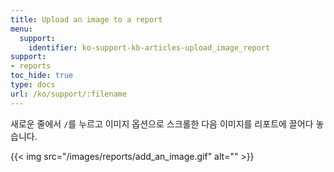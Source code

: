 ```yaml
---
title: Upload an image to a report
menu:
  support:
    identifier: ko-support-kb-articles-upload_image_report
support:
- reports
toc_hide: true
type: docs
url: /ko/support/:filename
---
```


새로운 줄에서 `/`를 누르고 이미지 옵션으로 스크롤한 다음 이미지를 리포트에 끌어다 놓습니다.

{{< img src="/images/reports/add_an_image.gif" alt="" >}}

